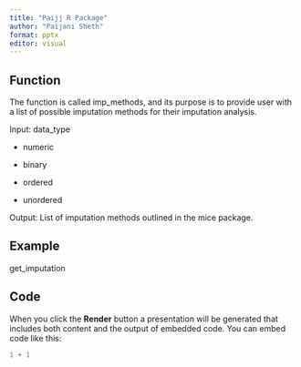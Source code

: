 ```yaml
---
title: "Paijj R Package"
author: "Paijani Sheth"
format: pptx
editor: visual
---
```


## Function 

The function is called imp_methods, and its purpose is to provide user with a list of possible imputation methods for their imputation analysis.

Input: data_type

-   numeric

-   binary

-   ordered

-   unordered

Output: List of imputation methods outlined in the mice package.

## Example

get_imputation

## Code

When you click the **Render** button a presentation will be generated that includes both content and the output of embedded code. You can embed code like this:

```r
1 + 1
```
